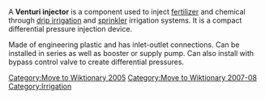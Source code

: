[[Category:Move to Wiktionary 2005]]
{{dated prod|concern = {{{concern|No indication at all that this piece of equipment is notable.}}}|month = August|day = 13|year = 2007|time = 14:56|timestamp = 20070813145620}}
<!-- Do not use the "dated prod" template directly; the above line is generated by "subst:prod|reason" -->

{{Wikify|date=January 2007}}
[[Category:Move to Wiktionary 2007-08]]

A '''Venturi injector''' is a component used to inject [[fertilizer]] and chemical through [[drip irrigation]] and [[sprinkler]] irrigation systems. It is a compact differential pressure injection device.

Made of engineering plastic and has inlet-outlet connections.  Can be installed in series as well as booster or supply pump.  Can also install with bypass control valve to create differential pressures.

[[Category:Irrigation]]